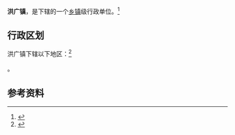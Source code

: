 {{中国乡级行政区|64/01/22/103/000}}

'''洪广镇'''，是{{PRC admin/fullname|64/01/22/103/000|3}}下辖的一个[[乡镇|乡镇]]级行政单位。<ref>{{PRC admin/ref sgc|{{PRC admin/parent|64/01/22/103/000}}}}</ref>

== 行政区划 ==

洪广镇下辖以下地区：<ref>{{PRC admin/ref sgc|64/01/22/103/000}}</ref>

{{PRC admin/children|64/01/22/103/000}}。

== 参考资料 ==

{{reflist}}

{{行政区划小作品}}
{{PRC admin/navcat|64/01/22/103/000}}